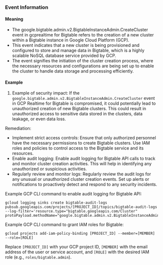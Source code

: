 
### Event Information

#### Meaning

- The google.bigtable.admin.v2.BigtableInstanceAdmin.CreateCluster event in gcprealtime for Bigtable refers to the creation of a new cluster within a Bigtable instance in Google Cloud Platform (GCP).
- This event indicates that a new cluster is being provisioned and configured to store and manage data in Bigtable, which is a highly scalable NoSQL database service provided by GCP.
- The event signifies the initiation of the cluster creation process, where the necessary resources and configurations are being set up to enable the cluster to handle data storage and processing efficiently.

#### Example

1. Example of security impact: If the `google.bigtable.admin.v2.BigtableInstanceAdmin.CreateCluster` event in GCP Realtime for Bigtable is compromised, it could potentially lead to unauthorized creation of new Bigtable clusters. This could result in unauthorized access to sensitive data stored in the clusters, data leakage, or even data loss.

Remediation:
- Implement strict access controls: Ensure that only authorized personnel have the necessary permissions to create Bigtable clusters. Use IAM roles and policies to control access to the Bigtable service and its resources.
- Enable audit logging: Enable audit logging for Bigtable API calls to track and monitor cluster creation activities. This will help in identifying any unauthorized or suspicious activities.
- Regularly review and monitor logs: Regularly review the audit logs for any unusual or unauthorized cluster creation events. Set up alerts or notifications to proactively detect and respond to any security incidents.

Example GCP CLI command to enable audit logging for Bigtable API:
```
gcloud logging sinks create bigtable-audit-logs pubsub.googleapis.com/projects/[PROJECT_ID]/topics/bigtable-audit-logs --log-filter='resource.type="bigtable.googleapis.com/Cluster" protoPayload.methodName="google.bigtable.admin.v2.BigtableInstanceAdmin.CreateCluster"'
```

Example GCP CLI command to grant IAM roles for Bigtable:
```
gcloud projects add-iam-policy-binding [PROJECT_ID] --member=[MEMBER] --role=[ROLE]
```
Replace `[PROJECT_ID]` with your GCP project ID, `[MEMBER]` with the email address of the user or service account, and `[ROLE]` with the desired IAM role (e.g., `roles/bigtable.admin`).

